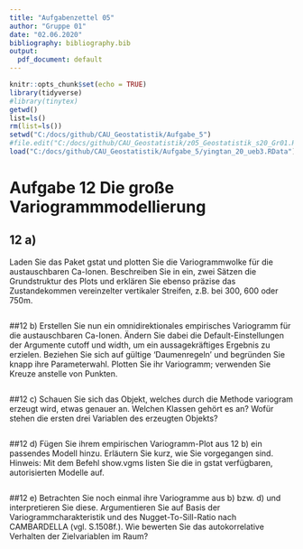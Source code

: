```yaml
---
title: "Aufgabenzettel 05"
author: "Gruppe 01"
date: "02.06.2020"
bibliography: bibliography.bib
output:
  pdf_document: default
---
```


```r
knitr::opts_chunk$set(echo = TRUE)
library(tidyverse)
#library(tinytex)
getwd()
list=ls()
rm(list=ls())
setwd("C:/docs/github/CAU_Geostatistik/Aufgabe_5")
#file.edit("C:/docs/github/CAU_Geostatistik/z05_Geostatistik_s20_Gr01.Rmd")
load("C:/docs/github/CAU_Geostatistik/Aufgabe_5/yingtan_20_ueb3.RData")
```

# Aufgabe 12 Die große Variogrammmodellierung

## 12 a)
Laden Sie das Paket gstat und plotten Sie die Variogrammwolke für die
austauschbaren Ca-Ionen.
Beschreiben Sie in ein, zwei Sätzen die Grundstruktur des Plots und 
erklären Sie ebenso präzise das Zustandekommen
vereinzelter vertikaler Streifen, z.B. bei 300, 600 oder 750m.

```r

```


##12 b)
Erstellen Sie nun ein omnidirektionales empirisches Variogramm für die
austauschbaren Ca-Ionen. Ändern Sie dabei die Default-Einstellungen der
Argumente cutoff und width, um ein aussagekräftiges Ergebnis zu erzielen.
Beziehen Sie sich auf gültige 'Daumenregeln' und begründen Sie knapp ihre
Parameterwahl. Plotten Sie ihr Variogramm; verwenden Sie Kreuze anstelle
von Punkten.

```r

```



##12 c)
Schauen Sie sich das Objekt, welches durch die Methode variogram erzeugt wird, etwas genauer an.
Welchen Klassen gehört es an?
Wofür stehen die ersten drei Variablen des erzeugten Objekts?

```r

```



##12 d)
Fügen Sie ihrem empirischen Variogramm-Plot aus 12 b) ein passendes Modell hinzu.
Erläutern Sie kurz, wie Sie vorgegangen sind.
Hinweis: Mit dem Befehl show.vgms listen Sie die in gstat verfügbaren, autorisierten Modelle auf.

```r

```


##12 e)
Betrachten Sie noch einmal ihre Variogramme aus b) bzw. d) und interpretieren Sie diese.
Argumentieren Sie auf Basis der Variogrammcharakteristik und des Nugget-To-Sill-Ratio nach CAMBARDELLA (vgl. S.1508f.).
Wie bewerten Sie das autokorrelative Verhalten der Zielvariablen im Raum?


